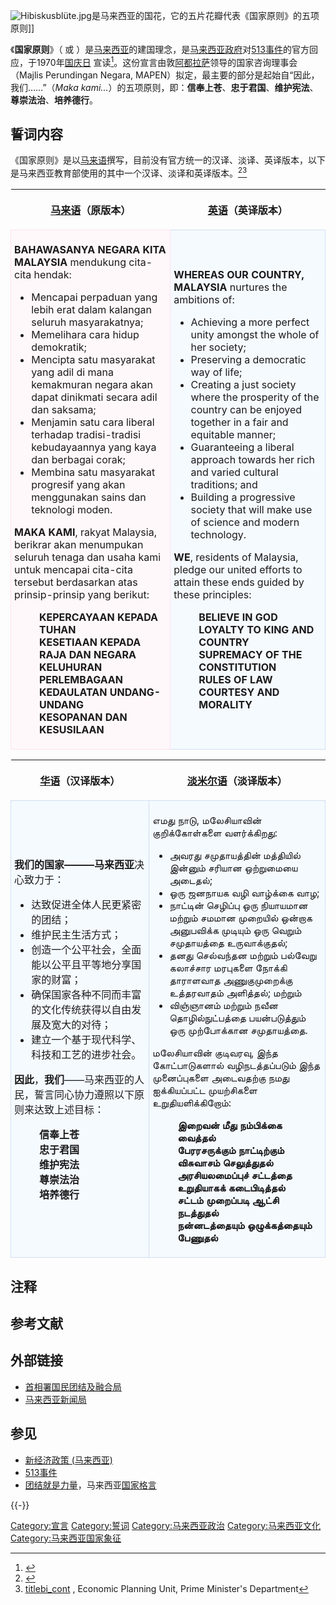 [[File:Hibiskusblüte.jpg|thumb]]是马来西亚的国花，它的五片花瓣代表《国家原则》的五项原则]]

《'''国家原则'''》（{{lang-ms|Rukunegara}} 或 {{lang|ms|Rukun Negara}}）是[[马来西亚|马来西亚]]的建国理念，是[[马来西亚政府|马来西亚政府]]对[[513事件|513事件]]的官方回应，于1970年[[马来西亚国庆日|国庆日]]{{noteTag|name="国庆日"}} 宣读<ref>{{cite web |title = RUKUN NEGARA |url = http://pmr.penerangan.gov.my/index.php/profil-malaysia/7957-rukun-negara.html |publisher = 马来西亚新闻局 |access-date = 2013-12-13 |archive-url = https://web.archive.org/web/20131213105141/http://pmr.penerangan.gov.my/index.php/profil-malaysia/7957-rukun-negara.html |archive-date = 2013-12-13 |dead-url = yes }}</ref>。这份宣言由敦[[阿都拉萨|阿都拉萨]]领导的国家咨询理事会（Majlis Perundingan Negara, MAPEN）拟定，最主要的部分是起始自“因此，我们……”（''Maka kami...''）的五项原则，即：'''信奉上苍'''、'''忠于君国'''、'''维护宪法'''、'''尊崇法治'''、'''培养德行'''。

== 誓词内容 ==
《国家原则》是以[[马来语|马来语]]撰写，目前没有官方统一的汉译、淡译、英译版本，以下是马来西亚教育部使用的其中一个汉译、淡译和英译版本。<ref>{{cite web |title = KURIKULUM STANDARD SEKOLAH RENDAH PENDIDIKAN MORAL TAHUN EMPAT |url = http://www.moe.gov.my/bpk/v2/kssr/index.php/dokumen_kurikulum/muat_turun/tahap_ii/mata_pelajaran_teras/pendidikan_moral/dokumen_standard_pendidikan_moral_tahun_4_bc |publisher=马来西亚教育部 }}{{dead link|date=2017年12月 |bot=InternetArchiveBot |fix-attempted=yes }}</ref><ref>[http://epu.gov.my/sites/default/files/Rukunegara.pdf titlebi_cont] {{Wayback|url=http://epu.gov.my/sites/default/files/Rukunegara.pdf |date=20161005233223 }}, Economic Planning Unit, Prime Minister's Department</ref>

{| cellspacing="5" style="margin:auto; font-size:90%"
|-
! [[马来语|马来语]]（原版本）
! [[英语|英语]]（英译版本）

|-
| width="475px" style="border:1px solid #FFE0EE; background-color:#FFF8FB; padding:5px;" | 
'''BAHAWASANYA NEGARA KITA MALAYSIA''' mendukung cita-cita hendak:
* Mencapai perpaduan yang lebih erat dalam kalangan seluruh masyarakatnya;
* Memelihara cara hidup demokratik;
* Mencipta satu masyarakat yang adil di mana kemakmuran negara akan dapat dinikmati secara adil dan saksama;
* Menjamin satu cara liberal terhadap tradisi-tradisi kebudayaannya yang kaya dan berbagai corak;
* Membina satu masyarakat progresif yang akan menggunakan sains dan teknologi moden.

'''MAKA KAMI''', rakyat Malaysia, berikrar akan menumpukan seluruh tenaga dan usaha kami untuk mencapai cita-cita tersebut berdasarkan atas prinsip-prinsip yang berikut:
: '''KEPERCAYAAN KEPADA TUHAN'''
: '''KESETIAAN KEPADA RAJA DAN NEGARA'''
: '''KELUHURAN PERLEMBAGAAN'''
: '''KEDAULATAN UNDANG-UNDANG'''
: '''KESOPANAN DAN KESUSILAAN'''

| width="475px" style="border:1px solid #CEDFF2; background-color:#F5FAFF; padding:5px;" | 
'''WHEREAS OUR COUNTRY, MALAYSIA''' nurtures the ambitions of:

* Achieving a more perfect unity amongst the whole of her society;
* Preserving a democratic way of life;
* Creating a just society where the prosperity of the country can be enjoyed together in a fair and equitable manner;
* Guaranteeing a liberal approach towards her rich and varied cultural traditions; and
* Building a progressive society that will make use of science and modern technology.

'''WE''', residents of Malaysia, pledge our united efforts to attain these ends guided by these principles:

: '''BELIEVE IN GOD'''
: '''LOYALTY TO KING AND COUNTRY'''
: '''SUPREMACY OF THE CONSTITUTION'''
: '''RULES OF LAW'''
: '''COURTESY AND MORALITY'''
|}

{| cellspacing="5" style="margin:auto; font-size:90%"
|-
! [[华语|华语]]（汉译版本）
! [[淡米尔语|淡米尔语]]（淡译版本）

|-
| width="475px" style="border:1px solid #CEDFF2; background-color:#F5FAFF; padding:5px;" | 
'''我们的国家———马来西亚'''决心致力于：
* 达致促进全体人民更紧密的团结；
* 维护民主生活方式；
* 创造一个公平社会，全面能以公平且平等地分享国家的财富；
* 确保国家各种不同而丰富的文化传统获得以自由发展及宽大的对待；
* 建立一个基于现代科学、科技和工艺的进步社会。

'''因此'''，'''我们'''——马来西亚的人民，誓言同心协力遵照以下原则来达致上述目标：
: '''信奉上苍'''
: '''忠于君国'''
: '''维护宪法'''
: '''尊崇法治'''
: '''培养德行'''

| width="475px" style="border:1px solid #CEDFF2; background-color:#F5FAFF; padding:5px;" | 
எமது நாடு, மலேசியாவின் குறிக்கோள்களை வளர்க்கிறது: 

* அவரது சமுதாயத்தின் மத்தியில் இன்னும் சரியான ஒற்றுமையை அடைதல்;
* ஒரு ஜனநாயக வழி வாழ்க்கை வாழ;
* நாட்டின் செழிப்பு ஒரு நியாயமான மற்றும் சமமான முறையில் ஒன்றாக அனுபவிக்க முடியும் ஒரு வெறும் சமுதாயத்தை உருவாக்குதல்;
* தனது செல்வந்தன மற்றும் பல்வேறு கலாச்சார மரபுகளை நோக்கி தாராளவாத அணுகுமுறைக்கு உத்தரவாதம் அளித்தல்; மற்றும்
* விஞ்ஞானம் மற்றும் நவீன தொழில்நுட்பத்தை பயன்படுத்தும் ஒரு முற்போக்கான சமுதாயத்தை.

மலேசியாவின் குடிவரவு, இந்த கோட்பாடுகளால் வழிநடத்தப்படும் இந்த முனைப்புகளை அடைவதற்கு நமது ஐக்கியப்பட்ட முயற்சிகளை உறுதியளிக்கிறோம்:

: '''இறைவன் மீது நம்பிக்கை வைத்தல்'''
: '''பேரரசருக்கும் நாட்டிற்கும் விசுவாசம் செலுத்துதல்'''
: '''அரசியலமைப்புச் சட்டத்தை உறுதியாகக் கடைபிடித்தல்'''
: '''சட்டம் முறைப்படி ஆட்சி நடத்துதல்'''
: '''நன்னடத்தையும் ஒழுக்கத்தையும் பேணுதல்'''
|}

== 注释 ==
{{NoteFoot
|refs=
<ref name="国庆日">“国庆日”（Hari Kebangsaan）于2010年开始改称为“独立日”（Hari Merdeka）。</ref>
}}

== 参考文献 ==
{{Reflist|30em}}

== 外部链接 ==
* [http://www.jpnin.gov.my/rukun-negara 首相署国民团结及融合局]{{Wayback|url=http://www.jpnin.gov.my/rukun-negara |date=20130626191848 }}
* [https://web.archive.org/web/20131213105141/http://pmr.penerangan.gov.my/index.php/profil-malaysia/7957-rukun-negara.html 马来西亚新闻局]

== 参见 ==
{{Portal|马来西亚}}
* [[新经济政策_(马来西亚)|新经济政策 (马来西亚)]]
* [[513事件|513事件]]
* [[团结就是力量|团结就是力量]]，马来西亚[[国家格言|国家格言]]

{{-}}
{{马来西亚主题}}

[[Category:宣言|Category:宣言]]
[[Category:誓词|Category:誓词]]
[[Category:马来西亚政治|Category:马来西亚政治]]
[[Category:马来西亚文化|Category:马来西亚文化]]
[[Category:马来西亚国家象征|Category:马来西亚国家象征]]